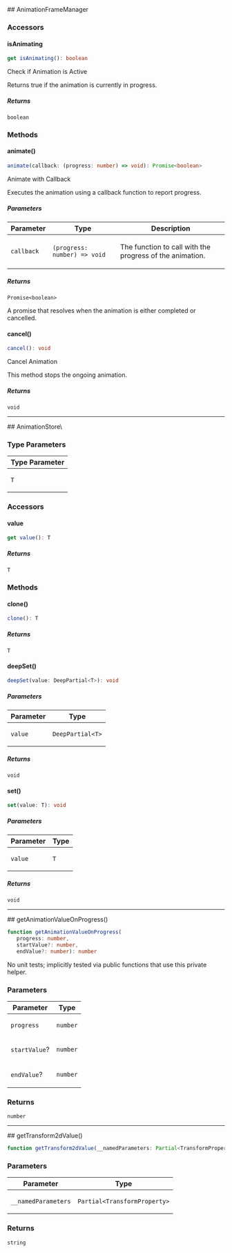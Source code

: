 
[//]: # (Do not edit directly)
[//]: # (Generated by the Cocokits TypeDoc custom theme)



<Meta title='Utils/_hidden'/>
<MdxPage breadcrumb='Utils' title='_hidden' tocItems={tocItems} hideThemeSwitcher={true}>
<div>
</div><div id="selection_animationframemanager">
## AnimationFrameManager

### Accessors

#### isAnimating

```ts
get isAnimating(): boolean
```

Check if Animation is Active

Returns true if the animation is currently in progress.

##### Returns

`boolean`

### Methods

#### animate()

```ts
animate(callback: (progress: number) => void): Promise<boolean>
```

Animate with Callback

Executes the animation using a callback function to report progress.

##### Parameters

<div className="arg-type-table-wrapper">
<table className="arg-type-table arg-type-table--full-width">
<thead>
<tr>
<th>Parameter</th>
<th>Type</th>
<th className="description-column">Description</th>
</tr>
</thead>
<tbody>
<tr>
<td>

`callback`

</td>
<td>

`(progress: number) => void`

</td>
<td>

The function to call with the progress of the animation.

</td>
</tr>
</tbody>
</table>
</div>

##### Returns

`Promise<boolean>`

A promise that resolves when the animation is either completed or cancelled.

#### cancel()

```ts
cancel(): void
```

Cancel Animation

This method stops the ongoing animation.

##### Returns

`void`

***

</div><div id="selection_animationstoret">
## AnimationStore\<T\>

### Type Parameters

<div className="arg-type-table-wrapper">
<table className="arg-type-table arg-type-table--full-width">
<thead>
<tr>
<th>Type Parameter</th>
</tr>
</thead>
<tbody>
<tr>
<td>

`T`

</td>
</tr>
</tbody>
</table>
</div>

### Accessors

#### value

```ts
get value(): T
```

##### Returns

`T`

### Methods

#### clone()

```ts
clone(): T
```

##### Returns

`T`

#### deepSet()

```ts
deepSet(value: DeepPartial<T>): void
```

##### Parameters

<div className="arg-type-table-wrapper">
<table className="arg-type-table arg-type-table--full-width">
<thead>
<tr>
<th>Parameter</th>
<th>Type</th>
</tr>
</thead>
<tbody>
<tr>
<td>

`value`

</td>
<td>

`DeepPartial<T>`

</td>
</tr>
</tbody>
</table>
</div>

##### Returns

`void`

#### set()

```ts
set(value: T): void
```

##### Parameters

<div className="arg-type-table-wrapper">
<table className="arg-type-table arg-type-table--full-width">
<thead>
<tr>
<th>Parameter</th>
<th>Type</th>
</tr>
</thead>
<tbody>
<tr>
<td>

`value`

</td>
<td>

`T`

</td>
</tr>
</tbody>
</table>
</div>

##### Returns

`void`

***

</div><div id="selection_getanimationvalueonprogress">
## getAnimationValueOnProgress()

```ts
function getAnimationValueOnProgress(
   progress: number, 
   startValue?: number, 
   endValue?: number): number
```

No unit tests; implicitly tested via public functions that use this private helper.

### Parameters

<div className="arg-type-table-wrapper">
<table className="arg-type-table arg-type-table--full-width">
<thead>
<tr>
<th>Parameter</th>
<th>Type</th>
</tr>
</thead>
<tbody>
<tr>
<td>

`progress`

</td>
<td>

`number`

</td>
</tr>
<tr>
<td>

`startValue`?

</td>
<td>

`number`

</td>
</tr>
<tr>
<td>

`endValue`?

</td>
<td>

`number`

</td>
</tr>
</tbody>
</table>
</div>

### Returns

`number`

***

</div><div id="selection_gettransform2dvalue">
## getTransform2dValue()

```ts
function getTransform2dValue(__namedParameters: Partial<TransformProperty>): string
```

### Parameters

<div className="arg-type-table-wrapper">
<table className="arg-type-table arg-type-table--full-width">
<thead>
<tr>
<th>Parameter</th>
<th>Type</th>
</tr>
</thead>
<tbody>
<tr>
<td>

`__namedParameters`

</td>
<td>

`Partial<TransformProperty>`

</td>
</tr>
</tbody>
</table>
</div>

### Returns

`string`

</div>
</MdxPage>
